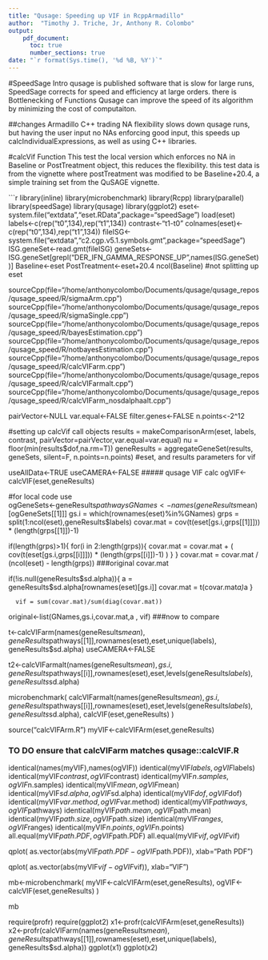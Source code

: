 ```yaml
---
title: "Qusage: Speeding up VIF in RcppArmadillo"
author:  "Timothy J. Triche, Jr, Anthony R. Colombo"
output: 
    pdf_document:
      toc: true
      number_sections: true
date: "`r format(Sys.time(), '%d %B, %Y')`"
---
```


#SpeedSage Intro
qusage is published software that is slow for large runs, SpeedSage corrects for speed and efficiency at large orders.  there is Bottlenecking of Functions
Qusage can improve the speed of its algorithm by minimizing the cost of computaiton.

##changes Armadillo C++ 
trading NA flexibility slows down qusage runs, but having the user input no NAs enforcing good input, this speeds up calcIndividualExpressions, as well as using C++ libraries.

#calcVif Function
This test the local version which enforces no NA in Baseline or PostTreatment object, this reduces the flexibility. this test data is from the vignette where postTreatment was modified to be Baseline+20.4, a simple training set from the QuSAGE vignette.

```r
library(inline)
library(microbenchmark)
library(Rcpp)
library(parallel)
library(speedSage)
library(qusage)
library(ggplot2)
eset<-system.file("extdata","eset.RData",package="speedSage")
load(eset)
labels<-c(rep("t0",134),rep("t1",134))
contrast<-"t1-t0"
colnames(eset)<-c(rep("t0",134),rep("t1",134))
fileISG<-system.file("extdata","c2.cgp.v5.1.symbols.gmt",package="speedSage")
ISG.geneSet<-read.gmt(fileISG)
geneSets<-ISG.geneSet[grepl("DER_IFN_GAMMA_RESPONSE_UP",names(ISG.geneSet))]
Baseline<-eset
PostTreatment<-eset+20.4
ncol(Baseline) #not splitting up eset

sourceCpp(file="/home/anthonycolombo/Documents/qusage/qusage_repos/qusage_speed/R/sigmaArm.cpp")
sourceCpp(file="/home/anthonycolombo/Documents/qusage/qusage_repos/qusage_speed/R/sigmaSingle.cpp")
sourceCpp(file="/home/anthonycolombo/Documents/qusage/qusage_repos/qusage_speed/R/bayesEstimation.cpp")
sourceCpp(file="/home/anthonycolombo/Documents/qusage/qusage_repos/qusage_speed/R/notbayesEstimation.cpp")
sourceCpp(file="/home/anthonycolombo/Documents/qusage/qusage_repos/qusage_speed/R/calcVIFarm.cpp")
sourceCpp(file="/home/anthonycolombo/Documents/qusage/qusage_repos/qusage_speed/R/calcVIFarmalt.cpp")
sourceCpp(file="/home/anthonycolombo/Documents/qusage/qusage_repos/qusage_speed/R/calcVIFarm_nosdalphaalt.cpp")

pairVector<-NULL
var.equal<-FALSE
filter.genes<-FALSE
n.points<-2^12


#setting up calcVif call objects
results = makeComparisonArm(eset, labels, contrast, pairVector=pairVector,var.equal=var.equal)
nu = floor(min(results$dof,na.rm=T))
geneResults = aggregateGeneSet(results, geneSets, silent=F, n.points=n.points)
#eset, and results parameters for vif

useAllData<-TRUE
useCAMERA<-FALSE
##### qusage VIF calc
ogVIF<-calcVIF(eset,geneResults)

#for local code use  
ogGeneSets<-geneResults$pathways
GNames<-names(geneResults$mean)[ogGeneSets[[1]]]
gs.i = which(rownames(eset)%in%GNames)
grps = split(1:ncol(eset),geneResults$labels)
covar.mat = cov(t(eset[gs.i,grps[[1]]])) * (length(grps[[1]])-1)

 if(length(grps)>1){
       for(i in 2:length(grps)){
          covar.mat = covar.mat + ( cov(t(eset[gs.i,grps[[i]]])) * (length(grps[[i]])-1) )
        }
      }
      covar.mat = covar.mat / (ncol(eset) - length(grps))
###original covar.mat

if(!is.null(geneResults$sd.alpha)){
        a = geneResults$sd.alpha[rownames(eset)[gs.i]]
        covar.mat = t(covar.mat*a)*a
      }

      vif = sum(covar.mat)/sum(diag(covar.mat))

original<-list(GNames,gs.i,covar.mat,a , vif)
###now to compare

t<-calcVIFarm(names(geneResults$mean),geneResults$pathways[[1]],rownames(eset),eset,unique(labels), geneResults$sd.alpha)
useCAMERA<-FALSE

t2<-calcVIFarmalt(names(geneResults$mean),gs.i, geneResults$pathways[[i]],rownames(eset),eset,levels(geneResults$labels), geneResults$sd.alpha) 

microbenchmark(
calcVIFarmalt(names(geneResults$mean),gs.i, geneResults$pathways[[i]],rownames(eset),eset,levels(geneResults$labels), geneResults$sd.alpha),
calcVIF(eset,geneResults) )




source("calcVIFArm.R")
myVIF<-calcVIFArm(eset,geneResults)



### TO DO ensure that calcVIFarm matches qusage::calcVIF.R

identical(names(myVIF),names(ogVIF))
identical(myVIF$labels,ogVIF$labels)
 identical(myVIF$contrast,ogVIF$contrast)
identical(myVIF$n.samples,ogVIF$n.samples)
identical(myVIF$mean,ogVIF$mean)
 identical(myVIF$sd.alpha,ogVIF$sd.alpha)
 identical(myVIF$dof,ogVIF$dof)
identical(myVIF$var.method,ogVIF$var.method)
identical(myVIF$pathways,ogVIF$pathways)
identical(myVIF$path.mean,ogVIF$path.mean)
 identical(myVIF$path.size,ogVIF$path.size)
identical(myVIF$ranges,ogVIF$ranges)
 identical(myVIF$n.points,ogVIF$n.points)
all.equal(myVIF$path.PDF,ogVIF$path.PDF)
all.equal(myVIF$vif,ogVIF$vif)


qplot( as.vector(abs(myVIF$path.PDF-ogVIF$path.PDF)), xlab="Path PDF ") 

qplot( as.vector(abs(myVIF$vif-ogVIF$vif)), xlab="VIF ")


mb<-microbenchmark(
myVIF<-calcVIFArm(eset,geneResults),
ogVIF<-calcVIF(eset,geneResults) )

mb

require(profr)
require(ggplot2)
x1<-profr(calcVIFArm(eset,geneResults))
x2<-profr(calcVIFarm(names(geneResults$mean),geneResults$pathways[[1]],rownames(eset),eset,unique(labels), geneResults$sd.alpha))
ggplot(x1)
ggplot(x2)
